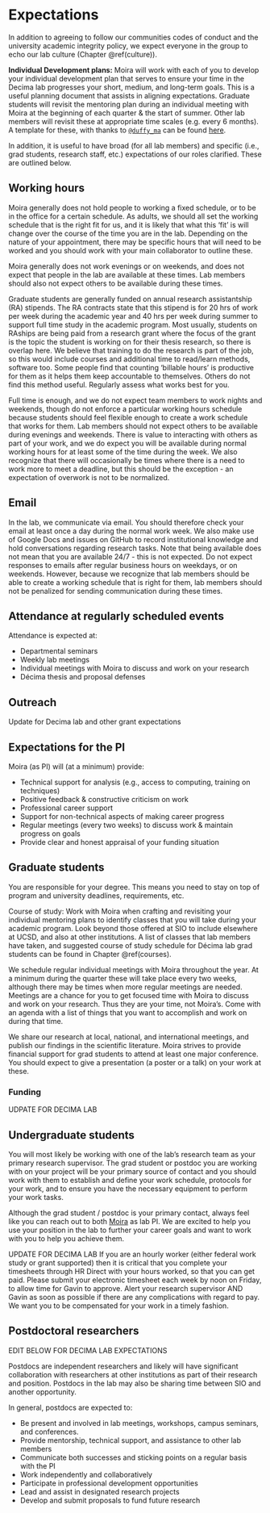 # Expectations {#expectations}

In addition to agreeing to follow our communities codes of conduct and the university academic integrity policy, we expect everyone in the group to echo our lab culture (Chapter \@ref(culture)). 

__Individual Development plans:__  Moira will work with each of you to develop your individual development plan that serves to ensure your time in the Decima lab progresses your short, medium, and long-term goals. This is a useful planning document that assists in aligning expectations. Graduate students will revisit the mentoring plan during an individual meeting with Moira at the beginning of each quarter & the start of summer. Other lab members will revisit these at appropriate time scales (e.g. every 6 months).  
A template for these, with thanks to [`@duffy_ma`](https://twitter.com/duffy_ma) can be found [here](https://docs.google.com/document/d/1ie3nc6iqW5cWit_MV8BUIVmREbvUZ8b0P9dR8CGgleQ/edit?usp=sharing). 

In addition, it is useful to have broad (for all lab members) and specific (i.e., grad students, research staff, etc.) expectations of our roles clarified. These are outlined below.  

## Working hours

Moira generally does not hold people to working a fixed schedule, or to be in the office for a certain schedule. As adults, we should all set the working schedule that is the right fit for us, and it is likely that what this 'fit' is will change over the course of the time you are in the lab. Depending on the nature of your appointment, there may be specific hours that will need to be worked and you should work with your main collaborator to outline these.  

Moira generally does not work evenings or on weekends, and does not expect that people in the lab are available at these times. Lab members should also not expect others to be available during these times.   

Graduate students are generally funded on annual research assistantship (RA) stipends. The RA contracts state that this stipend is for 20 hrs of work per week during the academic year and 40 hrs per week during summer to support full time study in the academic program. Most usually, students on RAships are being paid from a research grant where the focus of the grant is the topic the student is working on for their thesis research, so there is overlap here. We believe that training to do the research is part of the job, so this would include courses and additional time to read/learn methods, software too. Some people find that counting 'billable hours' is productive for them as it helps them keep accountable to themselves. Others do not find this method useful. Regularly assess what works best for you.  

Full time is enough, and we do not expect team members to work nights and weekends, though do not enforce a particular working hours schedule because students should feel flexible enough to create a work schedule that works for them. Lab members should not expect others to be available during evenings and weekends. There is value to interacting with others as part of your work, and we do expect you will be available during normal working hours for at least some of the time during the week. We also recognize that there will occasionally be times where there is a need to work more to meet a deadline, but this should be the exception - an expectation of overwork is not to be normalized.  


## Email

In the lab, we communicate via email. You should therefore check your email at least once a day during the normal work week. We also make use of Google Docs and issues on GitHub to record institutional knowledge and hold conversations regarding research tasks. Note that being available does not mean that you are available 24/7 - this is not expected. Do not expect responses to emails after regular business hours on weekdays, or on weekends. However, because we recognize that lab members should be able to create a working schedule that is right for them, lab members should not be penalized for sending communication during these times.   


## Attendance at regularly scheduled events

Attendance is expected at:

* Departmental seminars  
* Weekly lab meetings  
* Individual meetings with Moira to discuss and work on your research  
* Décima thesis and proposal defenses  

## Outreach

Update for Decima lab and other grant expectations


## Expectations for the PI

Moira (as PI) will (at a minimum) provide:  

* Technical support for analysis (e.g., access to computing, training on techniques)  
* Positive feedback & constructive criticism on work  
* Professional career support  
* Support for non-technical aspects of making career progress  
* Regular meetings (every two weeks) to discuss work & maintain progress on goals  
* Provide clear and honest appraisal of your funding situation  


##  Graduate students

You are responsible for your degree. This means you need to stay on top of program and university deadlines, requirements, etc. 

Course of study: Work with Moira when crafting and revisiting your individual mentoring plans to identify classes that you will take during your academic program. Look beyond those offered at SIO to include elsewhere at UCSD, and also at other institutions. A list of classes that lab members have taken, and suggested course of study schedule for Décima lab grad students can be found in Chapter \@ref(courses).  

We schedule regular individual meetings with Moira throughout the year. At a minimum during the quarter these will take place every two weeks, although there may be times when more regular meetings are needed. Meetings are a chance for you to get focused time with Moira to discuss and work on your research. Thus they are your time, not Moira’s. Come with an agenda with a list of things that you want to accomplish and work on during that time.   

We share our research at local, national, and international meetings, and publish our findings in the scientific literature. Moira strives to provide financial support for grad students to attend at least one major conference. You should expect to give a presentation (a poster or a talk) on your work at these.  

### Funding {#exp-funding}

UDPATE FOR DECIMA LAB

## Undergraduate students

You will most likely be working with one of the lab’s research team as your primary research supervisor. The grad student or postdoc you are working with on your project will be your primary source of contact and you should work with them to establish and define your work schedule, protocols for your work, and to ensure you have the necessary equipment to perform your work tasks.  

Although the grad student / postdoc is your primary contact, always feel like you can reach out to both [Moira](mailto:mdecima@ucsd.edu) as lab PI. We are excited to help you use your position in the lab to further your career goals and want to work with you to help you achieve them.  

UPDATE FOR DECIMA LAB
If you are an hourly worker (either federal work study or grant supported) then it is critical that you complete your timesheets through HR Direct with your hours worked, so that you can get paid. Please submit your electronic timesheet each week by noon on Friday, to allow time for Gavin to approve. Alert your research supervisor AND Gavin as soon as possible if there are any complications with regard to pay. We want you to be compensated for your work in a timely fashion.  


## Postdoctoral researchers

EDIT BELOW FOR DECIMA LAB EXPECTATIONS

Postdocs are independent researchers and likely will have significant collaboration with researchers at other institutions as part of their research and position. Postdocs in the lab may also be sharing time between SIO and another opportunity.  

In general, postdocs are expected to:  

* Be present and involved in lab meetings, workshops, campus seminars, and conferences.  
* Provide mentorship, technical support, and assistance to other lab members  
* Communicate both successes and sticking points on a regular basis with the PI  
* Work independently and collaboratively  
* Participate in professional development opportunities  
* Lead and assist in designated research projects  
* Develop and submit proposals to fund future research  


  
